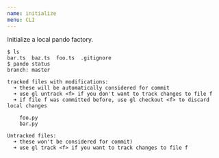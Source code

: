 ```yaml
---
name: initialize
menu: CLI
---
```


Initialize a local pando factory.


```text
$ ls
bar.ts  baz.ts  foo.ts  .gitignore
$ pando status
branch: master

tracked files with modifications:
  ➜ these will be automatically considered for commit
  ➜ use gl untrack <f> if you don't want to track changes to file f
  ➜ if file f was committed before, use gl checkout <f> to discard local changes

    foo.py
    bar.py

Untracked files:
  ➜ these won't be considered for commit)
  ➜ use gl track <f> if you want to track changes to file f
```
